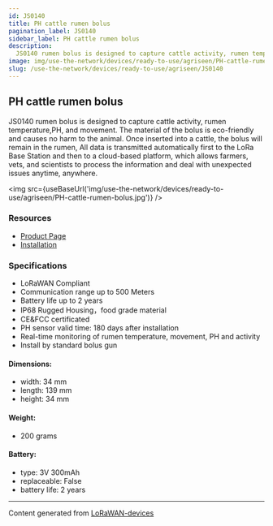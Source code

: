 ```yaml
---
id: JS0140
title: PH cattle rumen bolus
pagination_label: JS0140
sidebar_label: PH cattle rumen bolus
description:
  JS0140 rumen bolus is designed to capture cattle activity, rumen temperature,PH,  and movement. The material of the bolus is eco-friendly and causes no harm to the animal. Once inserted into a cattle, the bolus will remain in the rumen, All data is transmitted automatically first to the LoRa Base Station and then to a cloud-based platform, which allows farmers, vets, and scientists to process the information and deal with unexpected issues anytime, anywhere.
image: img/use-the-network/devices/ready-to-use/agriseen/PH-cattle-rumen-bolus.jpg
slug: /use-the-network/devices/ready-to-use/agriseen/JS0140
---
```



## PH cattle rumen bolus

  JS0140 rumen bolus is designed to capture cattle activity, rumen temperature,PH,  and movement. The material of the bolus is eco-friendly and causes no harm to the animal. Once inserted into a cattle, the bolus will remain in the rumen, All data is transmitted automatically first to the LoRa Base Station and then to a cloud-based platform, which allows farmers, vets, and scientists to process the information and deal with unexpected issues anytime, anywhere.

<img src={useBaseUrl('img/use-the-network/devices/ready-to-use/agriseen/PH-cattle-rumen-bolus.jpg')} />

### Resources

- [Product Page](https://www.lpwanspace.com/products/lorawan-ph-cattle-rumen-bolus)
- [Installation](https://www.youtube.com/watch?v=RmPI9K4OIY4)

### Specifications

- LoRaWAN Compliant
- Communication range up to 500 Meters
- Battery life up to 2 years
- IP68 Rugged Housing，food grade material
- CE&FCC certificated
- PH sensor valid time: 180 days after installation
- Real-time monitoring of rumen temperature, movement, PH and activity
- Install by standard bolus gun

#### Dimensions:

- width: 34 mm
- length: 139 mm
- height: 34 mm

#### Weight:

- 200 grams

#### Battery:

- type: 3V 300mAh
- replaceable: False
- battery life: 2 years

---

Content generated from [LoRaWAN-devices](https://github.com/TheThingsNetwork/lorawan-devices)
